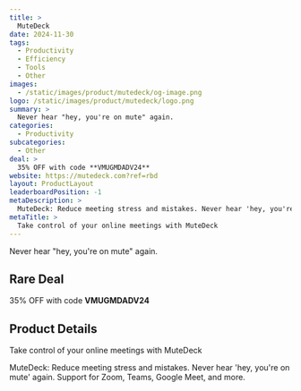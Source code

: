 ```yaml
---
title: >
  MuteDeck
date: 2024-11-30
tags:
  - Productivity
  - Efficiency
  - Tools
  - Other
images:
  - /static/images/product/mutedeck/og-image.png
logo: /static/images/product/mutedeck/logo.png
summary: >
  Never hear "hey, you're on mute" again.
categories:
  - Productivity
subcategories:
  - Other
deal: >
  35% OFF with code **VMUGMDADV24**
website: https://mutedeck.com?ref=rbd
layout: ProductLayout
leaderboardPosition: -1
metaDescription: >
  MuteDeck: Reduce meeting stress and mistakes. Never hear 'hey, you're on mute' again. Support for Zoom, Teams, Google Meet, and more.
metaTitle: >
  Take control of your online meetings with MuteDeck
---
```

Never hear "hey, you're on mute" again.

## Rare Deal

35% OFF with code **VMUGMDADV24**

## Product Details

Take control of your online meetings with MuteDeck

MuteDeck: Reduce meeting stress and mistakes. Never hear 'hey, you're on mute' again. Support for Zoom, Teams, Google Meet, and more.

